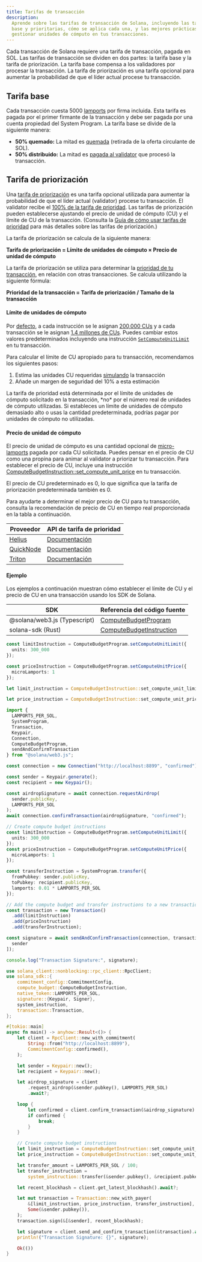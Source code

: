 ```yaml
---
title: Tarifas de transacción
description:
  Aprende sobre las tarifas de transacción de Solana, incluyendo las tarifas
  base y prioritarias, cómo se aplica cada una, y las mejores prácticas para
  gestionar unidades de cómputo en tus transacciones.
---
```


Cada transacción de Solana requiere una tarifa de transacción, pagada en SOL.
Las tarifas de transacción se dividen en dos partes: la tarifa base y la tarifa
de priorización. La tarifa base compensa a los validadores por procesar la
transacción. La tarifa de priorización es una tarifa opcional para aumentar la
probabilidad de que el líder actual procese tu transacción.

## Tarifa base

Cada transacción cuesta 5000 [lamports](/docs/references/terminology#lamport)
por firma incluida. Esta tarifa es pagada por el primer firmante de la
transacción y debe ser pagada por una cuenta propiedad del System Program. La
tarifa base se divide de la siguiente manera:

- **50% quemado:** La mitad es
  [quemada](https://github.com/anza-xyz/agave/blob/v2.1.13/sdk/fee-calculator/src/lib.rs#L70)
  (retirada de la oferta circulante de SOL).
- **50% distribuido:** La mitad es
  [pagada al validator](https://github.com/anza-xyz/agave/blob/e621336acad4f5d6e5b860eaa1b074b01c99253c/runtime/src/bank/fee_distribution.rs#L58-L62)
  que procesó la transacción.

## Tarifa de priorización

Una
[tarifa de priorización](https://github.com/anza-xyz/agave/blob/v2.2.14/compute-budget/src/compute_budget_limits.rs#L47-L48)
es una tarifa opcional utilizada para aumentar la probabilidad de que el líder
actual (validator) procese tu transacción. El validator recibe el
[100% de la tarifa de prioridad](https://github.com/solana-foundation/solana-improvement-documents/blob/main/proposals/0096-reward-collected-priority-fee-in-entirety.md).
Las tarifas de priorización pueden establecerse ajustando el precio de unidad de
cómputo (CU) y el límite de CU de la transacción. (Consulta la
[Guía de cómo usar tarifas de prioridad](/developers/guides/advanced/how-to-use-priority-fees)
para más detalles sobre las tarifas de priorización.)

La tarifa de priorización se calcula de la siguiente manera:

**Tarifa de priorización = Límite de unidades de cómputo × Precio de unidad de
cómputo**

La tarifa de priorización se utiliza para determinar la
[prioridad de tu transacción](https://github.com/anza-xyz/agave/blob/v2.2.14/core/src/banking_stage/transaction_scheduler/receive_and_buffer.rs#L646),
en relación con otras transacciones. Se calcula utilizando la siguiente fórmula:

**Prioridad de la transacción = Tarifa de priorización / Tamaño de la
transacción**

#### Límite de unidades de cómputo

Por
[defecto](https://github.com/anza-xyz/agave/blob/v2.1.13/compute-budget/src/compute_budget.rs#L149-L197),
a cada instrucción se le asignan
[200,000 CUs](https://github.com/anza-xyz/agave/blob/v2.1.13/compute-budget/src/compute_budget_limits.rs#L10)
y a cada transacción se le asignan
[1.4 millones de CUs](https://github.com/anza-xyz/agave/blob/v2.1.13/compute-budget/src/compute_budget_limits.rs#L14).
Puedes cambiar estos valores predeterminados incluyendo una instrucción
[`SetComputeUnitLimit`](https://github.com/anza-xyz/agave/blob/v2.1.13/sdk/src/compute_budget.rs#L42-L44)
en tu transacción.

Para calcular el límite de CU apropiado para tu transacción, recomendamos los
siguientes pasos:

1. Estima las unidades CU requeridas
   [simulando](/developers/guides/advanced/how-to-request-optimal-compute) la
   transacción
2. Añade un margen de seguridad del 10% a esta estimación

<Callout type="warn">
  La tarifa de prioridad está determinada por el límite de unidades de cómputo
  solicitado en la transacción, *no* por el número real de unidades de cómputo
  utilizadas. Si estableces un límite de unidades de cómputo demasiado alto o
  usas la cantidad predeterminada, podrías pagar por unidades de cómputo no
  utilizadas.
</Callout>

#### Precio de unidad de cómputo

El precio de unidad de cómputo es una cantidad opcional de
[micro-lamports](/docs/references/terminology#micro-lamports) pagada por cada CU
solicitada. Puedes pensar en el precio de CU como una propina para animar al
validator a priorizar tu transacción. Para establecer el precio de CU, incluye
una instrucción
[ComputeBudgetInstruction::set_compute_unit_price](https://github.com/anza-xyz/agave/blob/v2.1.13/sdk/src/compute_budget.rs#L48-L50)
en tu transacción.

<Callout>
  El precio de CU predeterminado es 0, lo que significa que la tarifa de
  priorización predeterminada también es 0.
</Callout>

Para ayudarte a determinar el mejor precio de CU para tu transacción, consulta
la recomendación de precio de CU en tiempo real proporcionada en la tabla a
continuación.

| Proveedor                               | API de tarifa de prioridad                                                        |
| --------------------------------------- | --------------------------------------------------------------------------------- |
| [Helius](https://www.helius.dev/)       | [Documentación](https://docs.helius.dev/solana-apis/priority-fee-api)             |
| [QuickNode](https://www.quicknode.com/) | [Documentación](https://marketplace.quicknode.com/add-on/solana-priority-fee)     |
| [Triton](https://triton.one/)           | [Documentación](https://docs.triton.one/chains/solana/improved-priority-fees-api) |

#### Ejemplo

Los ejemplos a continuación muestran cómo establecer el límite de CU y el precio
de CU en una transacción usando los SDK de Solana.

| SDK                          | Referencia del código fuente                                                                                                 |
| ---------------------------- | ---------------------------------------------------------------------------------------------------------------------------- |
| @solana/web3.js (Typescript) | [ComputeBudgetProgram](https://github.com/solana-foundation/solana-web3.js/blob/v1.98.0/src/programs/compute-budget.ts#L218) |
| solana-sdk (Rust)            | [ComputeBudgetInstruction](https://github.com/anza-xyz/agave/blob/v2.1.13/sdk/src/compute_budget.rs#L17-L31)                 |

<CodeTabs storage="compute-budget">

```ts !! title="Typescript"
const limitInstruction = ComputeBudgetProgram.setComputeUnitLimit({
  units: 300_000
});

const priceInstruction = ComputeBudgetProgram.setComputeUnitPrice({
  microLamports: 1
});
```

```rust !! title="Rust"
let limit_instruction = ComputeBudgetInstruction::set_compute_unit_limit(300_000);

let price_instruction = ComputeBudgetInstruction::set_compute_unit_price(1);
```

</CodeTabs>

<CodeTabs storage="compute-budget" flags="r">

```ts !! title="Typescript"
import {
  LAMPORTS_PER_SOL,
  SystemProgram,
  Transaction,
  Keypair,
  Connection,
  ComputeBudgetProgram,
  sendAndConfirmTransaction
} from "@solana/web3.js";

const connection = new Connection("http://localhost:8899", "confirmed");

const sender = Keypair.generate();
const recipient = new Keypair();

const airdropSignature = await connection.requestAirdrop(
  sender.publicKey,
  LAMPORTS_PER_SOL
);
await connection.confirmTransaction(airdropSignature, "confirmed");

// Create compute budget instructions
const limitInstruction = ComputeBudgetProgram.setComputeUnitLimit({
  units: 300_000
});
const priceInstruction = ComputeBudgetProgram.setComputeUnitPrice({
  microLamports: 1
});

const transferInstruction = SystemProgram.transfer({
  fromPubkey: sender.publicKey,
  toPubkey: recipient.publicKey,
  lamports: 0.01 * LAMPORTS_PER_SOL
});

// Add the compute budget and transfer instructions to a new transaction
const transaction = new Transaction()
  .add(limitInstruction)
  .add(priceInstruction)
  .add(transferInstruction);

const signature = await sendAndConfirmTransaction(connection, transaction, [
  sender
]);

console.log("Transaction Signature:", signature);
```

```rust !! title="Rust"
use solana_client::nonblocking::rpc_client::RpcClient;
use solana_sdk::{
    commitment_config::CommitmentConfig,
    compute_budget::ComputeBudgetInstruction,
    native_token::LAMPORTS_PER_SOL,
    signature::{Keypair, Signer},
    system_instruction,
    transaction::Transaction,
};

#[tokio::main]
async fn main() -> anyhow::Result<()> {
    let client = RpcClient::new_with_commitment(
        String::from("http://localhost:8899"),
        CommitmentConfig::confirmed(),
    );

    let sender = Keypair::new();
    let recipient = Keypair::new();

    let airdrop_signature = client
        .request_airdrop(&sender.pubkey(), LAMPORTS_PER_SOL)
        .await?;

    loop {
        let confirmed = client.confirm_transaction(&airdrop_signature).await?;
        if confirmed {
            break;
        }
    }

    // Create compute budget instructions
    let limit_instruction = ComputeBudgetInstruction::set_compute_unit_limit(300_000);
    let price_instruction = ComputeBudgetInstruction::set_compute_unit_price(1);

    let transfer_amount = LAMPORTS_PER_SOL / 100;
    let transfer_instruction =
        system_instruction::transfer(&sender.pubkey(), &recipient.pubkey(), transfer_amount);

    let recent_blockhash = client.get_latest_blockhash().await?;

    let mut transaction = Transaction::new_with_payer(
        &[limit_instruction, price_instruction, transfer_instruction],
        Some(&sender.pubkey()),
    );
    transaction.sign(&[&sender], recent_blockhash);

    let signature = client.send_and_confirm_transaction(&transaction).await?;
    println!("Transaction Signature: {}", signature);

    Ok(())
}
```

</CodeTabs>
